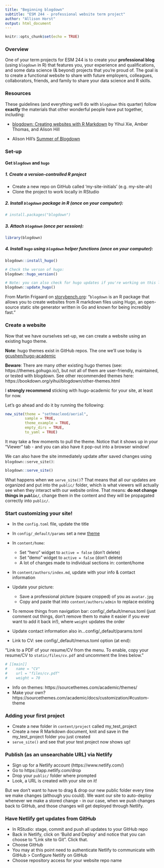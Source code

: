 ```yaml
---
title: "Beginning blogdown"
subtitle: "ESM 244 - professional website term project" 
author: "Allison Horst"
output: html_document
---
```


```r
knitr::opts_chunk$set(echo = TRUE)
```

### Overview

One of your term projects for ESM 244 is to create your **professional blog** (using `blogdown` in R) that features you, your experience and qualifications, and some data science (& beyond) projects that you're proud of. The goal is to create a functional website to share with future employers, colleagues, collaborators, friends, and family to share your data science and R skills. 

### Resources 

These guidelines (and everything we'll do with `blogdown` this quarter) follow **exactly** the materials that other wonderful people have put together, including: 

- [blogdown: Creating websites with R Markdown](https://bookdown.org/yihui/blogdown/) by Yihui Xie, Amber Thomas, and Alison Hill

- Alison Hill's [Summer of Blogdown](https://summer-of-blogdown.netlify.com/)

### Set-up

#### Get `blogdown` and `hugo`

##### 1. Create a version-controlled R project

- Create a new repo on GitHub called 'my-site-initials' (e.g. my-site-ah)
- Clone the project to work locally in RStudio

##### 2. Install `blogdown` package in R (once on your computer):
```r
# install.packages("blogdown")
```

##### 3. Attach `blogdown` (once per session):
```r
library(blogdown)
```

##### 4. Install `hugo` using `blogdown` helper functions (once on your computer):
```r
blogdown::install_hugo()

# Check the verson of hugo:
blogdown::hugo_version()

# Note: you can also check for hugo updates if you're working on this later on:
blogdown::update_hugo()
```

From Martin Frigaard on [storybench.org](https://www.storybench.org/how-to-build-a-website-with-blogdown-in-r/): "`blogdown` is an R package that allows you to create websites from R markdown files using Hugo, an open-source static site generator written in Go and known for being incredibly fast."

### Create a website

Now that we have ourselves set-up, we can create a website using an existing hugo theme. 

**Note**: hugo themes exist in GitHub repos. The one we'll use today is [gcushen/hugo-academic](https://github.com/gcushen/hugo-academic)

**Beware**: There are many other existing hugo themes (see: https://themes.gohugo.io/), but not all of them are user-friendly, maintained, or tested with blogdown. See other recommended themes here: https://bookdown.org/yihui/blogdown/other-themes.html

I **strongly recommend** sticking with hugo-academic for your site, at least for now. 

Let's go ahead and do it by running the following: 
```r
new_site(theme = "sethmacleod/aerial", 
         sample = TRUE, 
         theme_example = TRUE, 
         empty_dirs = TRUE,
         to_yaml = TRUE)
```

It may take a few moments to pull the theme. Notice that it shows up in your "Viewer" tab - and you can also have it pop-out into a browser window!  

We can also have the site immediately update after saved changes using `blogdown::serve_site()`: 

```r
blogdown::serve_site()
```

What happens when we `serve_site()`? 
That means that all our updates are organized and put into the `public/` folder, which is what viewers will actually see when they interact with our website online. That means: **do not change things in `public/`**, change them in the content and they will be propagated correctly into `public/`. 

### Start customizing your site!

- In the `config.toml` file, update the title
- In `config/_default/params` set a new [theme](https://sourcethemes.com/academic/themes/)
- In `content/home`:
    - Set “hero” widget to `active = false` (don't delete)
    - Set “demo” widget to `active = false` (don't delete)
    - A lot of changes made to individual sections in: content/home
- In `content/authors/index.md`, update with your info & contact information
- Update your picture: 
    - Save a professional picture (square cropped) of you as `avatar.jpg`
    - Copy and paste that into `content/authors/admin` to replace existing
    
- To remove things from navigation bar: config/_default/menus.toml (just comment out things, don't remove them to make it easier if you ever want to add it back in!), where `weight` updates the order

- Update contact information also in...config/_default/params.toml
- Link to CV: see config/_default/menus.toml option (at end):

"Link to a PDF of your resume/CV from the menu.
To enable, copy your resume/CV to `static/files/cv.pdf` and uncomment the lines below."

```r
# [[main]]
#    name = "CV"
#    url = "files/cv.pdf"
#    weight = 70
```


- Info on themes: https://sourcethemes.com/academic/themes/
- Make your own? https://sourcethemes.com/academic/docs/customization/#custom-theme

### Adding your first project

- Create a new folder in `content/project` called my_test_project
- Create a new R Markdown document, knit and save in the my_test_project folder you just created 
- `serve_site()` and see that your test project now shows up! 

### Publish (as an unsearchable URL) via Netlify

- Sign up for a Netlify account (https://www.netlify.com/)
- Go to https://app.netlify.com/drop
- Drop your `public/` folder where prompted
- Look, a URL is created with your site on it! 

But we don't want to have to drag & drop our new public folder every time we make changes (although you could). We want our site to auto-deploy whenever we make a stored change - in our case, when we push changes back to GitHub, and those changes will get deployed through Netlify. 

### Have Netlify get updates from GitHub

- In RStudio: stage, commit and push all updates to your GitHub repo
- Back in Netlify, click on 'Build and Deploy' and notice that you can choose to "Link site to Git". Click that.
- Choose GitHub
- You may at this point need to authenticate Netlify to communicate with GitHub > Configure Netlify on GitHub 
- Choose repository access for your website repo name

